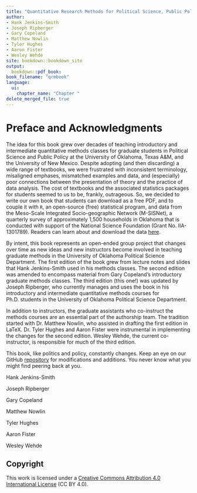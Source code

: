 ```yaml
--- 
title: "Quantitative Research Methods for Political Science, Public Policy and Public Administration: 4th Edition With Applications in R"
author: 
- Hank Jenkins-Smith
- Joseph Ripberger
- Gary Copeland
- Matthew Nowlin
- Tyler Hughes
- Aaron Fister
- Wesley Wehde
site: bookdown::bookdown_site
output: 
  bookdown::pdf_book:
book_filename: "qrmbook"
language:
  ui:
    chapter_name: "Chapter "
delete_merged_file: true
---
```

# Preface and Acknowledgments {-}

The idea for this book grew over decades of teaching introductory and intermediate quantitative methods classes for graduate students in Political Science and Public Policy at the University of Oklahoma, Texas A\&M, and the University of New Mexico. Despite adopting (and then discarding) a wide range of textbooks, we were frustrated with inconsistent terminology, misaligned emphases, mismatched examples and data, and (especially) poor connections between the presentation of theory and the practice of data analysis. The cost of textbooks and the associated statistics packages for students seemed to us to be, frankly, outrageous. So, we decided to write our own book that students can download as a free PDF, and to couple it with `R`, an open-source (free) statistical program, and data from the Meso-Scale Integrated Socio-geographic Network (M-SISNet), a quarterly survey of approximately 1,500 households in Oklahoma that is conducted with support of the National Science Foundation (Grant No. IIA-1301789). Readers can learn about and download the data [here](http://crcm.ou.edu/epscordata/).

By intent, this book represents an open-ended group project that changes over time as new ideas and new instructors become involved in teaching graduate methods in the University of Oklahoma Political Science Department. The first edition of the book grew from lecture notes and slides that Hank Jenkins-Smith used in his methods classes. The second edition was amended to encompass material from Gary Copeland's introductory graduate methods classes. The third edition (this one!) was updated by Joseph Ripberger, who currently manages and uses the book in his introductory and intermediate quantitative methods courses for Ph.D. students in the University of Oklahoma Political Science Department.

In addition to instructors, the graduate assistants who co-instruct the methods courses are an essential part of the authorship team. The tradition started with Dr. Matthew Nowlin, who assisted in drafting the first edition in LaTeX. Dr. Tyler Hughes and Aaron Fister were instrumental in implementing the changes for the second edition. Wesley Wehde, the current co-instructor, is responsible for much of the third edition. 

This book, like politics and policy, constantly changes. Keep an eye on our GitHub [repository]({https://github.com/ripberjt/qrmtextbook}) for modifications and additions. You never know what you might find peering back at you.

Hank Jenkins-Smith

Joseph Ripberger

Gary Copeland

Matthew Nowlin

Tyler Hughes

Aaron Fister

Wesley Wehde

## Copyright {-}

This work is licensed under a [Creative Commons Attribution 4.0 International License](https://creativecommons.org/licenses/by/4.0/) (CC BY 4.0).
